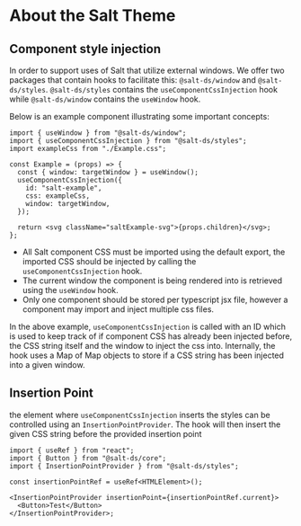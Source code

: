 
<Meta title="Styles/About the Style injection system" />

# About the Salt Theme

## Component style injection

In order to support uses of Salt that utilize external windows. We offer two packages that contain hooks to facilitate this: `@salt-ds/window` and `@salt-ds/styles`.
`@salt-ds/styles` contains the `useComponentCssInjection` hook while `@salt-ds/window` contains the `useWindow` hook.

Below is an example component illustrating some important concepts:

```tsx
import { useWindow } from "@salt-ds/window";
import { useComponentCssInjection } from "@salt-ds/styles";
import exampleCss from "./Example.css";

const Example = (props) => {
  const { window: targetWindow } = useWindow();
  useComponentCssInjection({
    id: "salt-example",
    css: exampleCss,
    window: targetWindow,
  });

  return <svg className="saltExample-svg">{props.children}</svg>;
};
```

- All Salt component CSS must be imported using the default export, the imported CSS should be injected by calling the `useComponentCssInjection` hook.
- The current window the component is being rendered into is retrieved using the `useWindow` hook.
- Only one component should be stored per typescript jsx file, however a component may import and inject multiple css files.

In the above example, `useComponentCssInjection` is called with an ID which is used to keep track of if component CSS has already been injected before,
the CSS string itself and the window to inject the css into. Internally, the hook uses a Map of Map objects to store if a CSS string has been injected into a given window.

## Insertion Point

the element where `useComponentCssInjection` inserts the styles can be controlled using an `InsertionPointProvider`. The hook will then insert the given CSS string before the provided insertion point

```tsx
import { useRef } from "react";
import { Button } from "@salt-ds/core";
import { InsertionPointProvider } from "@salt-ds/styles";

const insertionPointRef = useRef<HTMLElement>();

<InsertionPointProvider insertionPoint={insertionPointRef.current}>
  <Button>Test</Button>
</InsertionPointProvider>;
```
